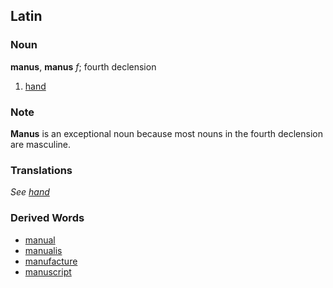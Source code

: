 ==Latin==

===Noun===
'''manus''', '''manus''' ''f''; fourth declension

# [[hand]]

===Note===
'''Manus''' is an exceptional noun because most nouns in the fourth declension are masculine.

===Translations===
''See [[hand]]''

===Derived Words===
*[[manual]]
*[[manualis]]
*[[manufacture]]
*[[manuscript]]